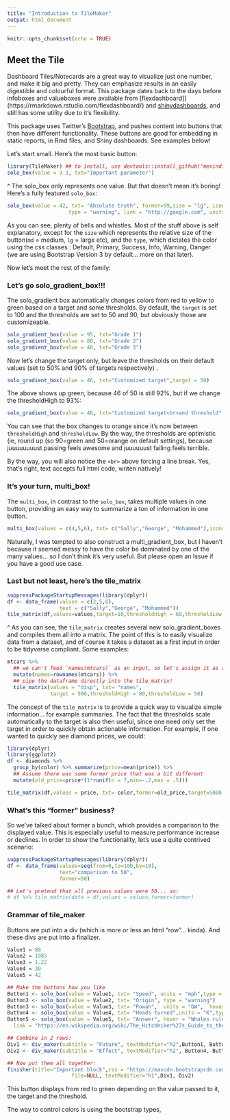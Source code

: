 ```yaml
---
title: "Introduction to TileMaker"
output: html_document
---
```


```r
knitr::opts_chunk$set(echo = TRUE)
```

## Meet the Tile

Dashboard Tiles/Notecards are a great way to visualize just one number, and make it big and pretty. They can emphasize results in an easily digestible and colourful format. This package dates back to the days before infoboxes and valueboxes were available from [flexdashboard]](https://rmarkdown.rstudio.com/flexdashboard/) and [shinydashboards](https://rstudio.github.io/shinydashboard/), and still has some utility due to it's flexibility.

This package uses Twitter's [Bootstrap](https://getbootstrap.com/), and pushes content into buttons that then have different functionality. These buttons are good for embedding in static reports, in Rmd files, and Shiny dashboards. See examples below!

Let's start small. Here's the most basic button:

```r
library(TileMaker) ## to install, use devtools::install_github("mexindian/TileMaker")
solo_box(value = 3.3, txt="Important parameter")

```

^ The solo_box only represents one value. But that doesn't mean it's boring! Here's a fully featured `solo_box`:

```r
solo_box(value = 42, txt= "Absolute truth", former=99,size = "lg", icon = "check",
                    type = "warning", link = "http://google.com", units = "kg", hover = "I believe in fairies", textModifier="h3")
```

As you can see, plenty of bells and whistles. Most of the stuff above is self explanatory, except for the `size` which represents the relative size of the button(`md` = medium, `lg` = large etc), and the `type`, which dictates the color using the css classes : Default, Primary, Success, Info, Warning, Danger (we are using Bootstrap Version 3 by default... more on that later).

Now let's meet the rest of the family:

### Let's go solo_gradient_box!!!

The solo_gradient box automatically changes colors from red to yellow to green based on a target and some thresholds. By default, the `target` is set to 100 and the thresholds are set to 50 and 90, but obviously those are customizeable.

```r
solo_gradient_box(value = 95, txt="Grade 1")
solo_gradient_box(value = 80, txt="Grade 2")
solo_gradient_box(value = 40, txt="Grade 3")
```

Now let's change the target only, but leave the thresholds on their default values (set to 50% and 90% of targets respectively) .

```r
solo_gradient_box(value = 46, txt="Customized target",target = 50)

```

The above shows up green, because 46 of 50 is still 92%, but if we change the thresholdHigh to 93%:

```r
solo_gradient_box(value = 46, txt="Customized target<br>and threshold",target = 50,thresholdHigh = 93)
```

You can see that the box changes to orange since it's now between `thresholdHigh` and `thresholdLow`. By the way, the thresholds are optimistic (ie, round up (so 90=green and 50=orange on default settings), because juuuuuuuust passing feels awesome and juuuuuust failing feels terrible.

By the way, you will also notice the `<br>` above forcing a line break. Yes, that's right, text accepts full html code, writen natively!

### It's your turn, multi_box!

The `multi_box`, in contrast to the `solo_box`, takes multiple values in one button, providing an easy way to summarize a ton of information in one button.

```r
multi_box(values = c(4,5,6), txt= c("Sally","George", "Mohammed"),icons = c("check","plus","calendar"),title = "Candidates")

```

Naturally, I was tempted to also construct a multi_gradient_box, but I haven't because it seemed messy to have the color be dominated by one of the many values... so I don't think it's very useful. But please open an Issue if you have a good use case.

### Last but not least, here's the tile_matrix

```r
suppressPackageStartupMessages(library(dplyr))
df <- data_frame(values = c(2,5,6),
                 text = c("Sally","George", "Mohammed"))
tile_matrix(df,values=values,target=10,thresholdHigh = 60,thresholdLow = 40,textModifier="h2")

```

^ As you can see, the `tile_matrix` creates several new solo_gradient_boxes and compiles them all into a matrix. The point of this is to easily visualize data from a dataset, and of course it takes a dataset as a first input in order to be tidyverse compliant. Some examples:

```r
mtcars %>%
  ## we can't feed `names(mtcars)` as an input, so let's assign it as a column heading
  mutate(names=rownames(mtcars)) %>%
  ## pipe the dataframe directly into the tile_matrix! 
  tile_matrix(values = "disp", txt= "names",
              target = 500,thresholdHigh = 80,thresholdLow = 50)

```

The concept of the `tile_matrix` is to provide a quick way to visualize simple information... for example summaries. The fact that the thresholds scale automatically to the target is also then useful, since one need only set the target in order to quickly obtain actionable information. For example, if one wanted to quickly see diamond prices, we could:

```r
library(dplyr)
library(ggplot2)
df <- diamonds %>%
  group_by(color) %>% summarize(price=mean(price)) %>%
  ## Assume there was some former price that was a bit different
  mutate(old_price=price*(1*runif(n = 7,min=-.2,max = .5)))

tile_matrix(df,values = price, txt= color,former=old_price,target=5000,roundVal = 0)
```

### What's this "former" business?

So we've talked about former a bunch, which provides a comparison to the displayed value. This is especially useful to measure performance increase or declines. In order to show the functionality, let's use a quite contrived scenario:

```r
suppressPackageStartupMessages(library(dplyr))
df <- data_frame(values=seq(from=0,to=100,by=10),
                 text="comparison to 50",
                 former=50)

## Let's pretend that all previous values were 50... so:
# df %>% tile_matrix(data = df,values = values,former=former)
```

### Grammar of tile_maker
Buttons are put into a div (which is more or less an html "row"... kinda). And these divs are put into a finalizer.

```r
Value1 = 88
Value2 = 1985
Value3 = 1.22
Value4 = 30
Value5 = 42

## Make the buttons how you like
Button1 <- solo_box(value = Value1, txt= "Speed", units = "mph",type = "danger")
Button2 <- solo_box(value = Value2, txt= "Origin", type = "warning")
Button3 <- solo_box(value = Value3, txt= "Powah",  units = "GW",  hover = "Great Scott!",type="success")
Button4 <- solo_box(value = Value4, txt= "Heads turned",units = "K",type="info")
Button5 <- solo_box(value = Value5, txt= "Answer", hover = "Whales rule. Petunias suck",
  link = "https://en.wikipedia.org/wiki/The_Hitchhiker%27s_Guide_to_the_Galaxy",type="primary")

## Combine in 2 rows:
Div1 <- div_maker(subtitle = "Future", textModifier="h2",Button1, Button2, Button3)
Div2 <- div_maker(subtitle = "Effect", textModifier="h2", Button4, Button5)

## Now put them all together:
finisher(title="Important block",css = "https://maxcdn.bootstrapcdn.com/bootstrap/3.3.7/css/bootstrap.min.css",
                     file=NULL, textModifier="h1",Div1, Div2)
```

This button displays from red to green depending on the value passed to it, the target and the threshold.



The way to control colors is using the bootstrap types, 
